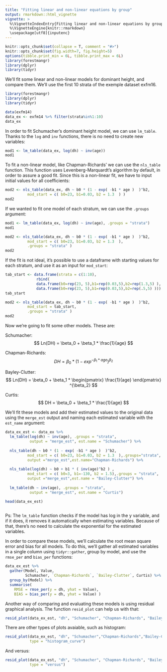 ```yaml
---
title: "Fitting linear and non-linear equations by group"
output: rmarkdown::html_vignette
vignette: >
  %\VignetteIndexEntry{Fitting linear and non-linear equations by group}
  %\VignetteEngine{knitr::rmarkdown}
  \usepackage[utf8]{inputenc}
---
```

  
```r
knitr::opts_chunk$set(collapse = T, comment = "#>")
knitr::opts_chunk$set(fig.width=7, fig.height=5)
options(tibble.print_min = 6L, tibble.print_max = 6L)
library(forestmangr)
library(dplyr)
library(tidyr)
```

We'll fit some linear and non-linear models for dominant height, and compare them. We'll use the first 10 strata of the exemple dataset exfm16.
```r
library(forestmangr)
library(dplyr)
library(tidyr)

data(exfm14)
data_ex <- exfm14 %>% filter(strata%in%1:10)
data_ex
```

In order to fit Schumacher's dominant height model, we can use `lm_table`. Thanks to the `log` and `inv` functions, there is no need to create new variables:
```r
mod1 <- lm_table(data_ex, log(dh) ~ inv(age))
mod1
```

To fit a non-linear model, like Chapman-Richards' we can use the `nls_table` function. This function uses Levenberg-Marquardt's algorithm by default, in order to assure a good fit. Since this is a non-linear fit, we have to input initial values for all coefficients:
```r
mod2 <- nls_table(data_ex, dh ~ b0 * (1 - exp( -b1 * age )  )^b2, 
          mod_start = c( b0=23, b1=0.03, b2 = 1.3  ) )
mod2
```

If we wanted to fit one model of each stratum, we can use the `.groups` argument:
```r
mod1 <- lm_table(data_ex, log(dh) ~ inv(age), .groups = "strata")
mod1
```


```r
mod2 <- nls_table(data_ex, dh ~ b0 * (1 - exp( -b1 * age )  )^b2, 
          mod_start = c( b0=23, b1=0.03, b2 = 1.3  ),
          .groups = "strata" )
mod2
```

If the fit is not ideal, it's possible to use a dataframe with starting values for each stratum, and use it as an input for `mod_start`:
```r
tab_start <- data.frame(strata = c(1:10), 
              rbind(
              data.frame(b0=rep(23, 5),b1=rep(0.03,5),b2=rep(1.3,5) ), 
              data.frame(b0=rep(23, 5),b1=rep(0.03,5),b2=rep(.5,5) )))
tab_start
```

```r
mod2 <- nls_table(data_ex, dh ~ b0 * (1 - exp( -b1 * age )  )^b2, 
          mod_start = tab_start,
          .groups = "strata" )
mod2
```

Now we're going to fit some other models. These are:

Schumacher:
$$ Ln(DH) = \beta_0 + \beta_1 * \frac{1}{age} $$

Chapman-Richards:
$$ DH = \beta_0 * (1 - exp^{-\beta_1 * age})^{\beta_2}  $$

Bayley-Clutter:
$$ Ln(DH) = \beta_0 + \beta_1 * \begin{pmatrix} \frac{1}{age} \end{pmatrix} ^{\beta_2}  $$

Curtis:
$$ DH = \beta_0 + \beta_1 * \frac{1}{age} $$

We'll fit these models and add their estimated values to the original data using the `merge_est` output and naming each estimated variable with the `est_name` argument:
```r
data_ex_est <- data_ex %>% 
  lm_table(log(dh) ~ inv(age), .groups = "strata",
           output = "merge_est", est.name = "Schumacher") %>% 
  
  nls_table(dh ~ b0 * (1 - exp( -b1 * age )  )^b2, 
          mod_start = c( b0=23, b1=0.03, b2 = 1.3  ),.groups="strata",
          output ="merge_est",est.name="Chapman-Richards") %>% 
  
  nls_table(log(dh) ~ b0 + b1 * ( inv(age)^b2 ) , 
          mod_start = c( b0=3, b1=-130, b2 = 1.5),.groups = "strata",
          output ="merge_est",est.name = "Bailey-Clutter") %>% 
  
  lm_table(dh ~ inv(age), .groups = "strata",
           output = "merge_est", est.name = "Curtis") 

head(data_ex_est)  
  
```
Ps: The `lm_table` function checks if the model has log in the y variable, and if it does, it removes it automatically when estimating variables. Because of that, there's no need to calculate the exponential for the estimated variables.

In order to compare these models, we'll calculate the root mean square error and bias for all models. To do this, we'll gather all estimated variables in a single column using `tidyr::gather`, group by model, and use the `rmse_per` and `bias_per` functions:
```r
data_ex_est %>% 
  gather(Model, Value, 
         Schumacher, `Chapman-Richards`, `Bailey-Clutter`, Curtis) %>% 
  group_by(Model) %>% 
  summarise(
    RMSE = rmse_per(y = dh, yhat = Value),
    BIAS = bias_per(y = dh, yhat = Value) )
```

Another way of comparing and evaluating these models is using residual graphical analysis. The function `resid_plot` can help us with that:
```r
resid_plot(data_ex_est, "dh", "Schumacher", "Chapman-Richards", "Bailey-Clutter", "Curtis")
```

There are other types of plots avaiable, such as histogram:
```r
resid_plot(data_ex_est, "dh", "Schumacher","Chapman-Richards","Bailey-Clutter", "Curtis",
           type = "histogram_curve")
```

And versus:
```r
resid_plot(data_ex_est, "dh", "Schumacher", "Chapman-Richards", "Bailey-Clutter", "Curtis",
           type = "versus")
```